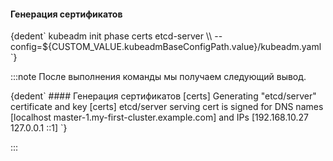 

<h4>Генерация сертификатов</h4>
<CodeBlock language="bash">
  {dedent`
    kubeadm init phase certs etcd-server \\
      --config=${CUSTOM_VALUE.kubeadmBaseConfigPath.value}/kubeadm.yaml
  `}
</CodeBlock>

:::note
После выполнения команды мы получаем следующий вывод.

<CodeBlock language="bash">
  {dedent`
    #### Генерация сертификатов
    [certs] Generating "etcd/server" certificate and key
    [certs] etcd/server serving cert is signed for DNS names [localhost master-1.my-first-cluster.example.com] and IPs [192.168.10.27 127.0.0.1 ::1]
  `}
</CodeBlock>

:::
